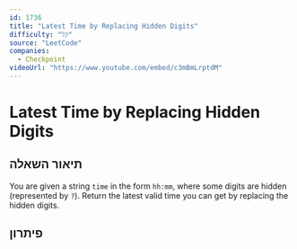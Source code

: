 ```yaml
---
id: 1736
title: "Latest Time by Replacing Hidden Digits"
difficulty: "קל"
source: "LeetCode"
companies:
  - Checkpoint
videoUrl: "https://www.youtube.com/embed/c3mBmLrptdM"
---
```


# Latest Time by Replacing Hidden Digits

## תיאור השאלה

You are given a string `time` in the form `hh:mm`, where some digits are hidden (represented by `?`). Return the latest valid time you can get by replacing the hidden digits.

## פיתרון


